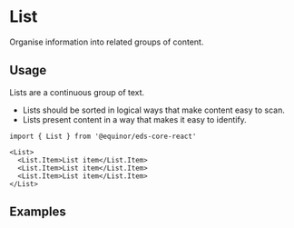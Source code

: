 
# List

Organise information into related groups of content.

<Links 
    figmaUrl="https://www.figma.com/file/0bGXR2sCwMVSDNyyzu5BXrO5/UI%E2%80%94User-Interface?node-id=18733%3A877"
    documentationUrl="https://eds.equinor.com/0b0c666ab/p/873a8b-list/b/398446"
    sourceUrl="https://github.com/equinor/design-system/blob/develop/packages/eds-core-react/src/components/List/List.tsx"
    npmUrl="https://www.npmjs.com/package/@equinor/eds-core-react"
/>

<Story id="data-display-lists--introduction" />
<PropsTable />

## Usage

Lists are a continuous group of text.

<ul>
    <li>Lists should be sorted in logical ways that make content easy to scan.</li>
    <li>Lists present content in a way that makes it easy to identify.</li>
</ul>

```tsx
import { List } from '@equinor/eds-core-react'

<List>
  <List.Item>List item</List.Item>
  <List.Item>List item</List.Item>
  <List.Item>List item</List.Item>
</List>
```

## Examples
